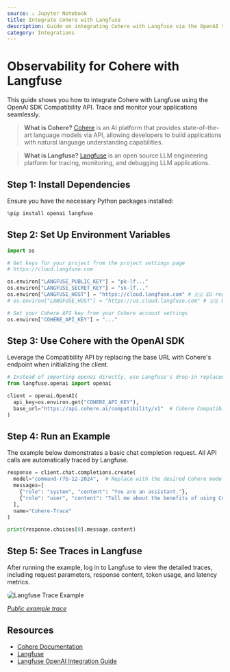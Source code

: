 ```yaml
---
source: ⚠️ Jupyter Notebook
title: Integrate Cohere with Langfuse
description: Guide on integrating Cohere with Langfuse via the OpenAI SDK for observability and debugging.
category: Integrations
---
```


# Observability for Cohere with Langfuse

This guide shows you how to integrate Cohere with Langfuse using the OpenAI SDK Compatibility API. Trace and monitor your applications seamlessly.

> **What is Cohere?** [Cohere](https://docs.cohere.com/docs/) is an AI platform that provides state-of-the-art language models via API, allowing developers to build applications with natural language understanding capabilities.

> **What is Langfuse?** [Langfuse](https://langfuse.com) is an open source LLM engineering platform for tracing, monitoring, and debugging LLM applications.

## Step 1: Install Dependencies

Ensure you have the necessary Python packages installed:


```python
%pip install openai langfuse
```

## Step 2: Set Up Environment Variables


```python
import os

# Get keys for your project from the project settings page
# https://cloud.langfuse.com

os.environ["LANGFUSE_PUBLIC_KEY"] = "pk-lf..." 
os.environ["LANGFUSE_SECRET_KEY"] = "sk-lf..." 
os.environ["LANGFUSE_HOST"] = "https://cloud.langfuse.com" # 🇪🇺 EU region
# os.environ["LANGFUSE_HOST"] = "https://us.cloud.langfuse.com" # 🇺🇸 US region

# Set your Cohere API key from your Cohere account settings
os.environ["COHERE_API_KEY"] = "..."
```

## Step 3: Use Cohere with the OpenAI SDK

Leverage the Compatibility API by replacing the base URL with Cohere's endpoint when initializing the client.


```python
# Instead of importing openai directly, use Langfuse's drop-in replacement
from langfuse.openai import openai

client = openai.OpenAI(
  api_key=os.environ.get("COHERE_API_KEY"),
  base_url="https://api.cohere.ai/compatibility/v1"  # Cohere Compatibility API endpoint
)
```

## Step 4: Run an Example

The example below demonstrates a basic chat completion request. All API calls are automatically traced by Langfuse.


```python
response = client.chat.completions.create(
  model="command-r7b-12-2024",  # Replace with the desired Cohere model
  messages=[
    {"role": "system", "content": "You are an assistant."},
    {"role": "user", "content": "Tell me about the benefits of using Cohere with Langfuse."}
  ],
  name="Cohere-Trace"
)

print(response.choices[0].message.content)
```

## Step 5: See Traces in Langfuse

After running the example, log in to Langfuse to view the detailed traces, including request parameters, response content, token usage, and latency metrics.

<img src="https://langfuse.com/images/cookbook/integration_cohere/cohere-example-trace.png" alt="Langfuse Trace Example" style="border-radius: 8px;" />

_[Public example trace](https://cloud.langfuse.com/project/cloramnkj0002jz088vzn1ja4/traces/17d82424-f22f-46d1-a63b-6ec3e2c3da1e?timestamp=2025-03-05T11%3A35%3A26.398Z&observation=490e73b2-fdf5-40ad-95d7-a1d0bd054e0e)_

## Resources

- [Cohere Documentation](https://docs.cohere.com/docs/compatibility-api)
- [Langfuse](https://langfuse.com)
- [Langfuse OpenAI Integration Guide](https://langfuse.com/docs/integrations/openai/python/get-started)
